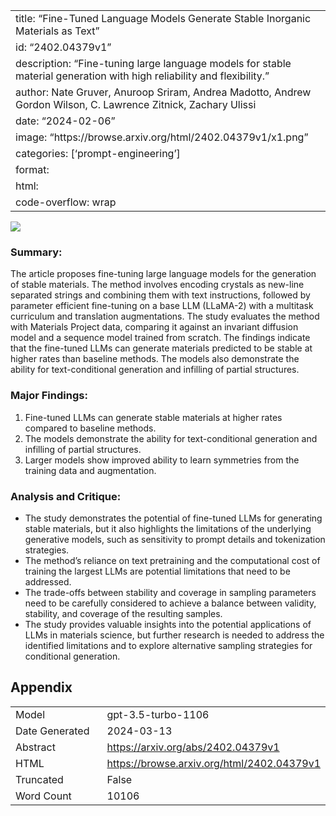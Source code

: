 
---
title: "Fine-Tuned Language Models Generate Stable Inorganic Materials as Text"
id: "2402.04379v1"
description: "Fine-tuning large language models for stable material generation with high reliability and flexibility."
author: Nate Gruver, Anuroop Sriram, Andrea Madotto, Andrew Gordon Wilson, C. Lawrence Zitnick, Zachary Ulissi
date: "2024-02-06"
image: "https://browse.arxiv.org/html/2402.04379v1/x1.png"
categories: ['prompt-engineering']
format:
  html:
    code-overflow: wrap
---

![](https://browse.arxiv.org/html/2402.04379v1/x1.png)

### **Summary:**
The article proposes fine-tuning large language models for the generation of stable materials. The method involves encoding crystals as new-line separated strings and combining them with text instructions, followed by parameter efficient fine-tuning on a base LLM (LLaMA-2) with a multitask curriculum and translation augmentations. The study evaluates the method with Materials Project data, comparing it against an invariant diffusion model and a sequence model trained from scratch. The findings indicate that the fine-tuned LLMs can generate materials predicted to be stable at higher rates than baseline methods. The models also demonstrate the ability for text-conditional generation and infilling of partial structures.

### **Major Findings:**
1. Fine-tuned LLMs can generate stable materials at higher rates compared to baseline methods.
2. The models demonstrate the ability for text-conditional generation and infilling of partial structures.
3. Larger models show improved ability to learn symmetries from the training data and augmentation.

### **Analysis and Critique:**
- The study demonstrates the potential of fine-tuned LLMs for generating stable materials, but it also highlights the limitations of the underlying generative models, such as sensitivity to prompt details and tokenization strategies.
- The method's reliance on text pretraining and the computational cost of training the largest LLMs are potential limitations that need to be addressed.
- The trade-offs between stability and coverage in sampling parameters need to be carefully considered to achieve a balance between validity, stability, and coverage of the resulting samples.
- The study provides valuable insights into the potential applications of LLMs in materials science, but further research is needed to address the identified limitations and to explore alternative sampling strategies for conditional generation.

## Appendix

|          |          |
|----------|----------|
| Model     | gpt-3.5-turbo-1106       |
| Date Generated     | 2024-03-13       |
| Abstract | [https://arxiv.org/abs/2402.04379v1](https://arxiv.org/abs/2402.04379v1)        |
| HTML     | [https://browse.arxiv.org/html/2402.04379v1](https://browse.arxiv.org/html/2402.04379v1)       |
| Truncated       | False       |
| Word Count       | 10106       |